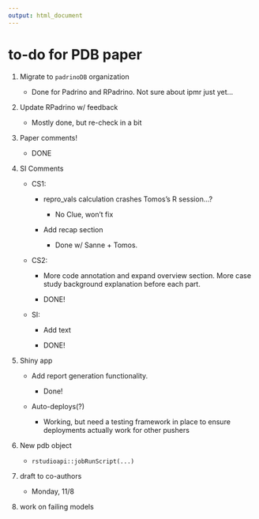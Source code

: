 ```yaml
---
output: html_document
--- 
```


# to-do for PDB paper

1. Migrate to `padrinoDB` organization
    
    + Done for Padrino and RPadrino. Not sure about ipmr just yet...
    
2. Update RPadrino w/ feedback

    + Mostly done, but re-check in a bit

3. Paper comments!

    + DONE

4. SI Comments

    + CS1: 
    
      + repro_vals calculation crashes Tomos's R session...?
      
          + No Clue, won't fix
    
      + Add recap section
      
          + Done w/ Sanne + Tomos.
      
    + CS2:
    
      + More code annotation and expand overview section. More case study background explanation before each part. 
      
      + DONE!
      
    + SI: 
        
      + Add text
      
      + DONE!
      
5. Shiny app

    + Add report generation functionality.
    
      + Done!
    
    + Auto-deploys(?)
    
      + Working, but need a testing framework in place to ensure deployments actually work for other pushers

6. New pdb object

    + `rstudioapi::jobRunScript(...)`
    
7. draft to co-authors

    + Monday, 11/8
    
8. work on failing models


